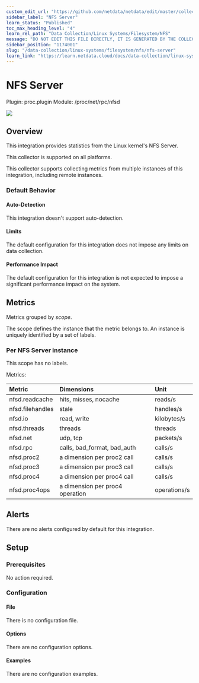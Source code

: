 ```yaml
---
custom_edit_url: "https://github.com/netdata/netdata/edit/master/collectors/proc.plugin/metadata.yaml"
sidebar_label: "NFS Server"
learn_status: "Published"
toc_max_heading_level: "4"
learn_rel_path: "Data Collection/Linux Systems/Filesystem/NFS"
message: "DO NOT EDIT THIS FILE DIRECTLY, IT IS GENERATED BY THE COLLECTOR'S metadata.yaml FILE"
sidebar_position: "1174001"
slug: "/data-collection/linux-systems/filesystem/nfs/nfs-server"
learn_link: "https://learn.netdata.cloud/docs/data-collection/linux-systems/filesystem/nfs/nfs-server"
---
```



# NFS Server

Plugin: proc.plugin
Module: /proc/net/rpc/nfsd

<img src="https://img.shields.io/badge/maintained%20by-Netdata-%2300ab44" />

## Overview

This integration provides statistics from the Linux kernel's NFS Server.



This collector is supported on all platforms.

This collector supports collecting metrics from multiple instances of this integration, including remote instances.


### Default Behavior

#### Auto-Detection

This integration doesn't support auto-detection.

#### Limits

The default configuration for this integration does not impose any limits on data collection.

#### Performance Impact

The default configuration for this integration is not expected to impose a significant performance impact on the system.


## Metrics

Metrics grouped by *scope*.

The scope defines the instance that the metric belongs to. An instance is uniquely identified by a set of labels.



### Per NFS Server instance



This scope has no labels.

Metrics:

| Metric | Dimensions | Unit |
|:------|:----------|:----|
| nfsd.readcache | hits, misses, nocache | reads/s |
| nfsd.filehandles | stale | handles/s |
| nfsd.io | read, write | kilobytes/s |
| nfsd.threads | threads | threads |
| nfsd.net | udp, tcp | packets/s |
| nfsd.rpc | calls, bad_format, bad_auth | calls/s |
| nfsd.proc2 | a dimension per proc2 call | calls/s |
| nfsd.proc3 | a dimension per proc3 call | calls/s |
| nfsd.proc4 | a dimension per proc4 call | calls/s |
| nfsd.proc4ops | a dimension per proc4 operation | operations/s |



## Alerts

There are no alerts configured by default for this integration.


## Setup

### Prerequisites

No action required.

### Configuration

#### File

There is no configuration file.
#### Options



There are no configuration options.

#### Examples
There are no configuration examples.


